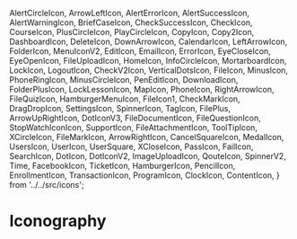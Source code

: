 
  AlertCircleIcon,
  ArrowLeftIcon,
  AlertErrorIcon,
  AlertSuccessIcon,
  AlertWarningIcon,
  BriefCaseIcon,
  CheckSuccessIcon,
  CheckIcon,
  CourseIcon,
  PlusCircleIcon,
  PlayCircleIcon,
  CopyIcon,
  Copy2Icon,
  DashboardIcon,
  DeleteIcon,
  DownArrowIcon,
  CalendarIcon,
  LeftArrowIcon,
  FolderIcon,
  MenuIconV2,
  EditIcon,
  EmailIcon,
  ErrorIcon,
  EyeCloseIcon,
  EyeOpenIcon,
  FileUploadIcon,
  HomeIcon,
  InfoCircleIcon,
  MortarboardIcon,
  LockIcon,
  LogoutIcon,
  CheckV2Icon,
  VerticalDotsIcon,
  FileIcon,
  MinusIcon,
  PhoneRingIcon,
  MinusCircleIcon,
  PenEditIcon,
  DownloadIcon,
  FolderPlusIcon,
  LockLessonIcon,
  MapIcon,
  PhoneIcon,
  RightArrowIcon,
  FileQuizIcon,
  HamburgerMenuIcon,
  FileIcon1,
  CheckMarkIcon,
  DragDropIcon,
  SettingsIcon,
  SpinnerIcon,
  TagIcon,
  FilePlus,
  ArrowUpRightIcon,
  DotIconV3,
  FileDocumentIcon,
  FileQuestionIcon,
  StopWatchIconIcon,
  SupportIcon,
  FileAttachmentIcon,
  ToolTipIcon,
  XCircleIcon,
  FileMarkIcon,
  ArrowRightIcon,
  CancelSquareIcon,
  MedalIcon,
  UsersIcon,
  UserIcon,
  UserSquare,
  XCloseIcon,
  PassIcon,
  FailIcon,
  SearchIcon,
  DotIcon,
  DotIconV2,
  ImageUploadIcon,
  QouteIcon,
  SpinnerV2,
  Time,
  FacebookIcon,
  TicketIcon,
  HamburgerIcon,
  PencilIcon,
  EnrollmentIcon,
  TransactionIcon,
  ProgramIcon,
  ClockIcon,
  ContentIcon,
} from '../../src/icons';

<Meta title="Iconography" />

# Iconography

<IconGallery>
  <IconItem name="Alert">
    <AlertCircleIcon />
  </IconItem>
  <IconItem name="Alert Error">
    <AlertErrorIcon />
  </IconItem>
  <IconItem name="Arrow left">
    <ArrowLeftIcon />
  </IconItem>
  <IconItem name="Alert Warning">
    <AlertWarningIcon />
  </IconItem>
  <IconItem name="Alert success">
    <AlertSuccessIcon />
  </IconItem>
  <IconItem name="Arrow Right Icon">
    <ArrowRightIcon />
  </IconItem>
  <IconItem name="Arrow Up Right Icon">
    <ArrowUpRightIcon />
  </IconItem>
  <IconItem name="BriefCase">
    <BriefCaseIcon />
  </IconItem>
  <IconItem name="Check">
    <CheckIcon />
  </IconItem>
  <IconItem name="Check Mark Icon">
    <CheckMarkIcon />
  </IconItem>
  <IconItem name="File Quiz Icon">
    <FileQuizIcon />
  </IconItem>
  <IconItem name="Check success">
    <CheckSuccessIcon />
  </IconItem>
  <IconItem name="Course">
    <CourseIcon />
  </IconItem>
  <IconItem name="Copy">
    <CopyIcon />
  </IconItem>
  <IconItem name="Copy2">
    <Copy2Icon />
  </IconItem>
  <IconItem name="Dashboard">
    <DashboardIcon />
  </IconItem>
  <IconItem name="Left Arrow">
    <LeftArrowIcon />
  </IconItem>
  <IconItem name="Delete">
    <DeleteIcon />
  </IconItem>
  <IconItem name="Calendar">
    <CalendarIcon />
  </IconItem>
  <IconItem name="Clock">
    <ClockIcon />
  </IconItem>
  <IconItem name="Content">
    <ContentIcon />
  </IconItem>
  <IconItem name="Down Arrow">
    <DownArrowIcon />
  </IconItem>
  <IconItem name="Hamburger Menu">
    <HamburgerMenuIcon />
  </IconItem>
  <IconItem name="MenuIconV2">
    <MenuIconV2 />
  </IconItem>
  <IconItem name="Edit">
    <EditIcon />
  </IconItem>
  <IconItem name="Email">
    <EmailIcon />
  </IconItem>
  <IconItem name="Error">
    <ErrorIcon />
  </IconItem>
  <IconItem name="Eye Close">
    <EyeCloseIcon />
  </IconItem>
  <IconItem name="Eye Open">
    <EyeOpenIcon />
  </IconItem>
  <IconItem name="File Upload">
    <FileUploadIcon />
  </IconItem>
  <IconItem name="Folder">
    <FolderIcon />
  </IconItem>
  <IconItem name="Pass Icon">
    <PassIcon />
  </IconItem>
  <IconItem name="Cancel Square Icon">
    <CancelSquareIcon />
  </IconItem>
  <IconItem name="File Question">
    <FileQuestionIcon />
  </IconItem>
  <IconItem name="File">
    <FileIcon />
  </IconItem>
  <IconItem name="File mark icon">
    <FileMarkIcon />
  </IconItem>
  <IconItem name="File Attachment">
    <FileAttachmentIcon />
  </IconItem>
  <IconItem name="Fail Icon">
    <FailIcon />
  </IconItem>
  <IconItem name="X Circle Icon">
    <XCircleIcon />
  </IconItem>
  <IconItem name="Vertical Dots">
    <VerticalDotsIcon />
  </IconItem>
  <IconItem name="Folder Plus">
    <FolderPlusIcon />
  </IconItem>
  <IconItem name="File Icon 01">
    <FileIcon1 />
  </IconItem>
  <IconItem name="Home">
    <HomeIcon />
  </IconItem>
  <IconItem name="Info Circle">
    <InfoCircleIcon />
  </IconItem>
  <IconItem name="Drag and Drop">
    <DragDropIcon />
  </IconItem>
  <IconItem name="Mortarboard">
    <MortarboardIcon />
  </IconItem>
  <IconItem name="User Square">
    <UserSquare />
  </IconItem>
  <IconItem name="Lock">
    <LockIcon />
  </IconItem>
  <IconItem name="Logout">
    <LogoutIcon />
  </IconItem>
  <IconItem name="Minus">
    <MinusIcon />
  </IconItem>
  <IconItem name="File plus">
    <FilePlus />
  </IconItem>
  <IconItem name="MinusCircleIcon">
    <MinusCircleIcon />
  </IconItem>
  <IconItem name="Map">
    <MapIcon />
  </IconItem>
  <IconItem name="Phone">
    <PhoneIcon />
  </IconItem>
  <IconItem name="Plus Circle Icon">
    <PlusCircleIcon />
  </IconItem>
  <IconItem name="Play Circle Icon">
    <PlayCircleIcon />
  </IconItem>
  <IconItem name="Right Arrow">
    <RightArrowIcon />
  </IconItem>
  <IconItem name="Settings">
    <SettingsIcon />
  </IconItem>
  <IconItem name="Spinner">
    <SpinnerIcon />
  </IconItem>
  <IconItem name="Stop Watch">
    <StopWatchIconIcon />
  </IconItem>
  <IconItem name="Support">
    <SupportIcon />
  </IconItem>
  <IconItem name="Tool Tip">
    <ToolTipIcon />
  </IconItem>
  <IconItem name="Tag">
    <TagIcon />
  </IconItem>
  <IconItem name="Users">
    <UsersIcon />
  </IconItem>
  <IconItem name="User">
    <UserIcon />
  </IconItem>
  <IconItem name="X Close">
    <XCloseIcon />
  </IconItem>
  <IconItem name="Search">
    <SearchIcon />
  </IconItem>
  <IconItem name="Dot">
    <DotIcon />
  </IconItem>
  <IconItem name="Dot V2">
    <DotIconV2 />
  </IconItem>
  <IconItem name="Dot Icon v3">
    <DotIconV3 />
  </IconItem>
  <IconItem name="File Document">
    <FileDocumentIcon />
  </IconItem>
  <IconItem name="Image upload">
    <ImageUploadIcon />
  </IconItem>
  <IconItem name="Time">
    <Time />
  </IconItem>
  <IconItem name="Facebook">
    <FacebookIcon />
  </IconItem>
  <IconItem name="Lock Lesson">
    <LockLessonIcon />
  </IconItem>
  <IconItem name="CheckV2Icon">
    <CheckV2Icon />
  </IconItem>
  <IconItem name="QouteIcon">
    <QouteIcon />
  </IconItem>
  <IconItem name="Medal Icon">
    <MedalIcon />
  </IconItem>
  <IconItem name="Phone Ring">
    <PhoneRingIcon />
  </IconItem>
  <IconItem name="Pen Edit">
    <PenEditIcon />
  </IconItem>
  <IconItem name="Download">
    <DownloadIcon />
  </IconItem>
  <IconItem name="Ticket">
    <TicketIcon />
  </IconItem>
  <IconItem name="SpinnerV2">
    <SpinnerV2 />
  </IconItem>
  <IconItem name="Hamburger">
    <HamburgerIcon />
  </IconItem>
  <IconItem name="Pencil">
    <PencilIcon />
  </IconItem>
  <IconItem name="Transaction">
    <TransactionIcon />
  </IconItem>
  <IconItem name="Program">
    <ProgramIcon />
  </IconItem>
  <IconItem name="Enrollment">
    <EnrollmentIcon />
  </IconItem>
</IconGallery>
